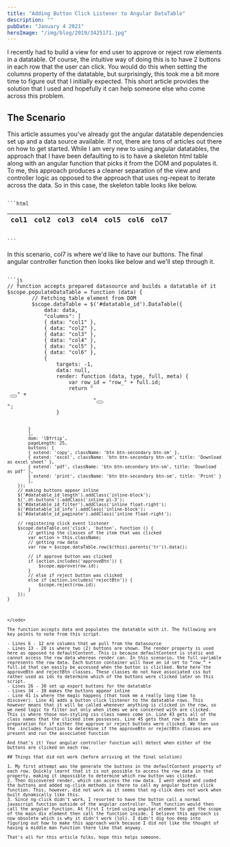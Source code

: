 ```yaml
---
title: "Adding Button Click Listener to Angular DataTable"
description: ""
pubDate: "January 4 2021"
heroImage: "/img/blog/2019/3425171.jpg"
---
```


I recently had to build a view for end user to approve or reject row elements in a datatable. Of course, the intuitive way of doing this is to have 2 buttons in each row that the user can click. You would do this when setting the columns property of the datatable, but surprisingly, this took me a bit more time to figure out that I initially expected. This short article provides the solution that I used and hopefully it can help someone else who come across this problem.

## The Scenario 

This article assumes you've already got the angular datatable dependencies set up and a data source available. If not, there are tons of articles out there on how to get started. While I am very new to using angular datatables, the approach that I have been defaulting to is to have a skeleton html table along with an angular function that picks it from the DOM and populates it. To me, this approach produces a cleaner separation of the view and controller logic as opposed to the approach that uses ng-repeat to iterate across the data. So in this case, the skeleton table looks like below.

<code>
```html 
<table class="table table-hover w-100" id="datatable_id">
    <thead>
        <tr>
            <th scope="col">col1</th>
            <th scope="col">col2</th>
            <th scope="col">col3</th>
            <th scope="col">col4</th>
            <th scope="col">col5</th>
            <th scope="col">col6</th>
            <th scope="col">col7</th>
        </tr>
    </thead>
    <tbody>
    </tbody>
</table>
```
</code>

In this scenario, <span class="highlight">col7</span> is where we'd like to have our buttons. The final angular controller function then looks like below and we'll step through it.

<code>
```js 
// function accepts prepared datasource and builds a datatable of it
$scope.populateDataTable = function (data) {
        // Fetching table element from DOM
        $scope.dataTable = $('#datatable_id').DataTable({
            data: data,
            "columns": [
            { data: "col1" },
            { data: "col2" },
            { data: "col3" },
            { data: "col4" },
            { data: "col5" },
            { data: "col6" },
            {
                targets: -1,
                data: null,
                render: function (data, type, full, meta) {
                    var row_id = "row_" + full.id;
                    return "<div class=\"row text-center\" id=\"" + row_id + "\"> <button  class=\" approveBtn btn btn-success\" title=\"Approve\" style=\"\"><i class=\"fa fa-check\"></i></button>" +
                            "<button class=\"rejectBtn btn ml-2\" title=\"Reject\" style=\"\"><i class=\"fa fa-times\"></i></button></div>";
                }
 
            }
            ],
            dom: 'lBfrtip',
            pageLength: 25,
            buttons: [
            { extend: 'copy', className: 'btn btn-secondary btn-sm' },
            { extend: 'excel', className: 'btn btn-secondary btn-sm', title: 'Download as excel sheet' },
            { extend: 'pdf', className: 'btn btn-secondary btn-sm', title: 'Download as pdf' },
            { extend: 'print', className: 'btn btn-secondary btn-sm', title: 'Print' }
            ],
        });
        // making buttons appear inline
        $('#datatable_id_length').addClass('inline-block');
        $('.dt-buttons').addClass('inline pl-3');
        $('#datatable_id_filter').addClass('inline float-right');
        $('#datatable_id_info').addClass('inline-block');
        $('#datatable_id_paginate').addClass('inline float-right');
 
        // registering click event listener
        $scope.dataTable.on('click', 'button', function () {
            // getting the classes of the item that was clicked
            var action = this.className;
            // getting row data
            var row = $scope.dataTable.row($(this).parents('tr')).data();
 
            // if approve button was clicked
            if (action.includes('approveBtn')) {
                $scope.approve(row.id);
            }
            // else if reject button was clicked
            else if (action.includes('rejectBtn')) {
                $scope.reject(row.id);
            }
        });
    }
```
</code>

The function accepts data and populates the datatable with it. The following are key points to note from this script.

- Lines 6 - 12 are columns that we pull from the datasource
- Lines 13 - 20 is where two (2) buttons are shown. The render property is used here as opposed to defaultContent. This is because defaultContent is static and cannot access the row data whereas render can. In this scenario, the full variable represents the row data. Each button container will have an id set to “row_” + full.id that can easily be accessed when the button is cliclked. Note here the approveBtn and rejectBtn classes. These classes do not have associated css but rather used as ids to determine which of the buttons were clicked later on this script.
- Lines 26 - 30 set up export buttons for the datatable
- Lines 34 - 38 makes the buttons appear inline
- Line 41 is where the magic happens (that took me a really long time to discover). Line 41 adds a button click listener to the datatable rows. This however means that it will be called whenever anything is clicked in the row, so we need logic to filter out only when items we are concerned with are clicked. This is where those non-styling css class names come in. Line 43 gets all of the class names that the clicked item possesses. Line 45 gets that row's data in preparation for if either the approve or reject buttons were clicked. We then use the .includes function to determine if the approveBtn or rejectBtn classes are present and run the associated function

And that's it! Your angular controller function will detect when either of the buttons are clicked on each row.

## Things that did not work (before arriving at the final solution)

1. My first attempt was the generate the buttons in the defaultContent property of each row. Quickly learnt that it is not possible to access the row data in that property, making it impossible to determine which row button was clicked.
2. Then discovered render, which can access the row data. I went ahead and coded the buttons and added ng-click methods in there to call my angular button click function. This, however, did not work as it seems that ng-click does not work when built dynamically like this.
3. Since ng-click didn't work, I resorted to have the button call a normal javascript function outside of the angular controller. That function would then call the angular function. At first I tried using angular.element to get the scope of the main div element then call the function inside. I believe this approach is now obsolete which is why it didn't work (lol). I didn't dig too deep into figuring out how to make this approach work because I did not like the thought of having a middle man function there like that anyway.

That's all for this article folks, hope this helps someone.